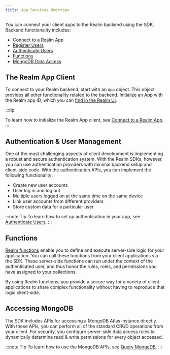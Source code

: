 ```yaml
---
title: App Services Overview
---
```


You can connect your client apps to the Realm
backend using the SDK. Backend functionality includes:

- [Connect to a Realm App](https://docs.mongodb.com/realm/sdk/java/app-services/connect-to-a-realm-app/)
- [Register Users](https://docs.mongodb.com/realm/sdk/java/app-services/register-users/)
- [Authenticate Users](https://docs.mongodb.com/realm/sdk/java/app-services/authenticate-users/)
- [Functions](TODO)
- [MongoDB Data Access](TODO)

## The Realm App Client

To connect to your Realm backend, start with an `App` object.
This object provides all other functionality related to 
the backend. Initialize an App with the Realm app ID, which you can 
[find in the Realm UI](https://docs.mongodb.com/realm/get-started/find-your-project-or-app-id/#std-label-find-your-app-id).

:::tip

To learn how to initialize the Realm App client, see
[Connect to a Realm App](sdk/java/app-services/connect).
:::

## Authentication & User Management

One of the most challenging aspects of client development is implementing a 
robust and secure authentication system. With the Realm SDKs,
however, you can use authentication providers with
minimal backend setup and client-side code. With the authentication APIs,
you can implement the following functionality:

- Create new user accounts
- User log in and log out
- Multiple users logged on at the same time on the same device
- Link user accounts from different providers
- Store custom data for a particular user

:::note Tip
   To learn how to set up authentication in your app, see
   [Authenticate Users](sdk/java/app-services/authenticate-users).
:::

## Functions

[Realm functions](sdk/app-services/functions) enable you to define and
execute server-side logic for your application. You can call these
functions from your client applications via the SDK. These server-side
functions can run under the context of the authenticated user, and thus
honor the rules, roles, and permissions you have assigned to your
collections.

By using Realm functions, you provide a secure way for a variety of client
applications to share complex functionality without having to reproduce that
logic client-side.

## Accessing MongoDB

The SDK includes APIs for accessing a MongoDB Atlas instance directly.
With these APIs, you can perform all of the standard CRUD operations
from your client. For security, you configure server-side data access
rules to dynamically determine read & write permissions for every object
accessed.

:::note Tip
   To learn how to use the MongoDB APIs, see
   [Query MongoDB](/sdk/java/app-services/query-mongodb).
:::

